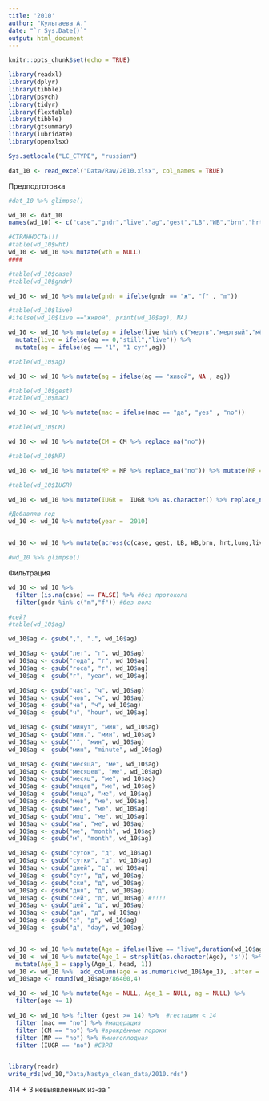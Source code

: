 ```yaml
---
title: '2010'
author: "Кульгаева А."
date: "`r Sys.Date()`"
output: html_document
---
```


```r
knitr::opts_chunk$set(echo = TRUE)
```


```r
library(readxl)
library(dplyr)
library(tibble)
library(psych)
library(tidyr)
library(flextable)
library(tibble)
library(gtsummary)
library(lubridate)
library(openxlsx)

Sys.setlocale("LC_CTYPE", "russian")
```

```r
dat_10 <- read_excel("Data/Raw/2010.xlsx", col_names = TRUE)
```

Предподготовка
```r
#dat_10 %>% glimpse()

wd_10 <- dat_10
names(wd_10) <- c("case","gndr","live","ag","gest","LB","WB","brn","hrt","lung","liver","spln","kid","thym","adr","panc","plac","mac","CM","MP","IUGR","HC","CC","wth")

#СТРАННОСТЬ!!!
#table(wd_10$wht)
wd_10 <- wd_10 %>% mutate(wth = NULL)
####  

#table(wd_10$case)
#table(wd_10$gndr)

wd_10 <- wd_10 %>% mutate(gndr = ifelse(gndr == "ж", "f" , "m"))

#table(wd_10$live)
#ifelse(wd_10$live =="живой", print(wd_10$ag), NA)

wd_10 <- wd_10 %>% mutate(ag = ifelse(live %in% c("мертв","мертвый","мёртвый"), 0 , ifelse(live == "живой", ag, live))) %>%
  mutate(live = ifelse(ag == 0,"still","live")) %>%
  mutate(ag = ifelse(ag == "1", "1 сут",ag))

#table(wd_10$ag)

wd_10 <- wd_10 %>% mutate(ag = ifelse(ag == "живой", NA , ag))

#table(wd_10$gest)
#table(wd_10$mac)

wd_10 <- wd_10 %>% mutate(mac = ifelse(mac == "да", "yes" , "no"))

#table(wd_10$CM)

wd_10 <- wd_10 %>% mutate(CM = CM %>% replace_na("no"))

#table(wd_10$MP)

wd_10 <- wd_10 %>% mutate(MP = MP %>% replace_na("no")) %>% mutate(MP = ifelse(MP == "да","yes","no")) 

#table(wd_10$IUGR)

wd_10 <- wd_10 %>% mutate(IUGR =  IUGR %>% as.character() %>% replace_na("no"))

#Добавляю год
wd_10 <- wd_10 %>% mutate(year =  2010)


wd_10 <- wd_10 %>% mutate(across(c(case, gest, LB, WB,brn, hrt,lung,liver,spln, kid, thym, adr, panc, plac, HC, CC), ~ as.numeric(.x)), across(c(gndr, live, mac, MP), ~ as.factor(.x)))

#wd_10 %>% glimpse()

```

Фильтрация
```r
wd_10 <- wd_10 %>%
  filter (is.na(case) == FALSE) %>% #без протокола
  filter(gndr %in% c("m","f")) #без пола

#сей?
#table(wd_10$ag)

wd_10$ag <- gsub(",", ".", wd_10$ag)

wd_10$ag <- gsub("лет", "г", wd_10$ag)
wd_10$ag <- gsub("года", "г", wd_10$ag)
wd_10$ag <- gsub("госа", "г", wd_10$ag)
wd_10$ag <- gsub("г", "year", wd_10$ag)

wd_10$ag <- gsub("час", "ч", wd_10$ag)
wd_10$ag <- gsub("чов", "ч", wd_10$ag)
wd_10$ag <- gsub("ча", "ч", wd_10$ag)
wd_10$ag <- gsub("ч", "hour", wd_10$ag)

wd_10$ag <- gsub("минут", "мин", wd_10$ag)
wd_10$ag <- gsub("мин.", "мин", wd_10$ag)
wd_10$ag <- gsub("'", "мин", wd_10$ag)
wd_10$ag <- gsub("мин", "minute", wd_10$ag)

wd_10$ag <- gsub("месяца", "ме", wd_10$ag)
wd_10$ag <- gsub("месяцев", "ме", wd_10$ag)
wd_10$ag <- gsub("месяц", "ме", wd_10$ag)
wd_10$ag <- gsub("мяцев", "ме", wd_10$ag)
wd_10$ag <- gsub("мяца", "ме", wd_10$ag)
wd_10$ag <- gsub("мев", "ме", wd_10$ag)
wd_10$ag <- gsub("мес", "ме", wd_10$ag)
wd_10$ag <- gsub("мяц", "ме", wd_10$ag)
wd_10$ag <- gsub("ма", "ме", wd_10$ag)
wd_10$ag <- gsub("ме", "month", wd_10$ag)
wd_10$ag <- gsub("м", "month", wd_10$ag)

wd_10$ag <- gsub("суток", "д", wd_10$ag)
wd_10$ag <- gsub("сутки", "д", wd_10$ag)
wd_10$ag <- gsub("дней", "д", wd_10$ag)
wd_10$ag <- gsub("сут", "д", wd_10$ag)
wd_10$ag <- gsub("ски", "д", wd_10$ag)
wd_10$ag <- gsub("дня", "д", wd_10$ag)
wd_10$ag <- gsub("сей", "д", wd_10$ag) #!!!!
wd_10$ag <- gsub("дей", "д", wd_10$ag)
wd_10$ag <- gsub("дн", "д", wd_10$ag)
wd_10$ag <- gsub("с", "д", wd_10$ag)
wd_10$ag <- gsub("д", "day", wd_10$ag)


wd_10 <- wd_10 %>% mutate(Age = ifelse(live == "live",duration(wd_10$ag), 0))
wd_10 <- wd_10 %>% mutate(Age_1 = strsplit(as.character(Age), 's')) %>%
  mutate(Age_1 = sapply(Age_1, head, 1)) 
wd_10 <- wd_10 %>%  add_column(age = as.numeric(wd_10$Age_1), .after = 4)
wd_10$age <- round(wd_10$age/86400,4)

wd_10 <- wd_10 %>% mutate(Age = NULL, Age_1 = NULL, ag = NULL) %>%
  filter(age <= 1)

wd_10 <- wd_10 %>% filter (gest >= 14) %>%  #гестация < 14
  filter (mac == "no") %>% #мацерация
  filter (CM == "no") %>% #врождённые пороки
  filter (MP == "no") %>% #многоплодная
  filter (IUGR == "no") #СЗРП


library(readr)
write_rds(wd_10,"Data/Nastya_clean_data/2010.rds")
```
414 + 3 невыявленных из-за "